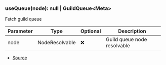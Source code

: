 ### useQueue(node): null \| GuildQueue\<Meta>
Fetch guild queue



| Parameter | Type | Optional | Description |
| ----------- | ----------- | ----------- | ----------- |
| node | NodeResolvable | ❌ | Guild queue node resolvable |


- [Source](https://github.com/Androz2091/discord-player/blob/62d0fce/packages/discord-player/src/hooks/useQueue.ts#L8)